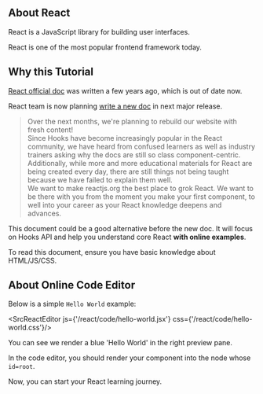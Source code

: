 
## About React

React is a JavaScript library for building user interfaces.

React is one of the most popular frontend framework today.

## Why this Tutorial

[React official doc][react-doc] was written a few years ago, which is out of date now.

React team is now planning [write a new doc][react-new-doc-issue] in next major release.

> Over the next months, we're planning to rebuild our website with fresh content!
> <br/>
> Since Hooks have become increasingly popular in the React community,
> we have heard from confused learners as well as industry trainers asking why the docs are still so class component-centric.
> Additionally, while more and more educational materials for React are being created every day,
> there are still things not being taught because we have failed to explain them well.
> <br/>
> We want to make reactjs.org the best place to grok React.
> We want to be there with you from the moment you make your first component,
> to well into your career as your React knowledge deepens and advances.

This document could be a good alternative before the new doc.
It will focus on Hooks API and help you understand core React **with online examples**.

To read this document, ensure you have basic knowledge about HTML/JS/CSS.

## About Online Code Editor

Below is a simple `Hello World` example:

<SrcReactEditor js={'/react/code/hello-world.jsx'} css={'/react/code/hello-world.css'}/>

<p/>

You can see we render a blue 'Hello World' in the right preview pane.

In the code editor, you should render your component into the node whose `id=root`.

Now, you can start your React learning journey.

[react-doc]: https://zh-hans.reactjs.org/docs/getting-started.html
[react-new-doc-issue]: https://github.com/reactjs/reactjs.org/issues/3308